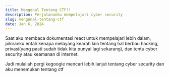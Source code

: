 ```yaml
---
title: Mengenal Tentang CTF!!
description: Perjalananku mempelajari cyber security
slug: mengenal-tentang-ctf
date: Jan 6, 2024
---
```


Saat aku membaca dokumentasi react untuk mempelajari lebih dalam, pikiranku entah kenapa
melayang kearah lain tentang hal berbau hacking, privasi(yang pasti sudah tidak kita punyai 
lagi sekarang), dan tentu cyber security atau keamanan di internet.

Jadi mulailah pergi kegoogle mencari lebih lanjut tentang cyber security dan aku menemukan tentang
ctf
